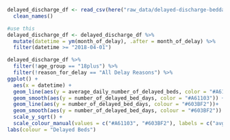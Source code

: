```r
delayed_discharge_df <- read_csv(here("raw_data/delayed-discharge-beddays-health-board.csv")) %>%
  clean_names()

```

```r
#use this
delayed_discharge_df <- delayed_discharge_df %>% 
  mutate(datetime = ym(month_of_delay), .after = month_of_delay) %>% 
  filter(datetime >= "2018-04-01")
```


```r
delayed_discharge_df %>% 
  filter(!age_group == "18plus") %>% 
  filter(!reason_for_delay == "All Delay Reasons") %>% 
ggplot() + 
  aes(x = datetime) +
  geom_line(aes(y = average_daily_number_of_delayed_beds, color = "#A61103")) + 
  geom_smooth(aes(y = number_of_delayed_bed_days, color = "#A61103")) +
  geom_line(aes(y = number_of_delayed_bed_days, colour = "#603BF2"))+
  geom_smooth(aes(y = number_of_delayed_bed_days, colour = "#603BF2")) +
  scale_y_sqrt() +
  scale_colour_manual(values = c("#A61103", "#603BF2"), labels = c("avg_daily","number of days")) +
labs(colour = "Delayed Beds")

```







